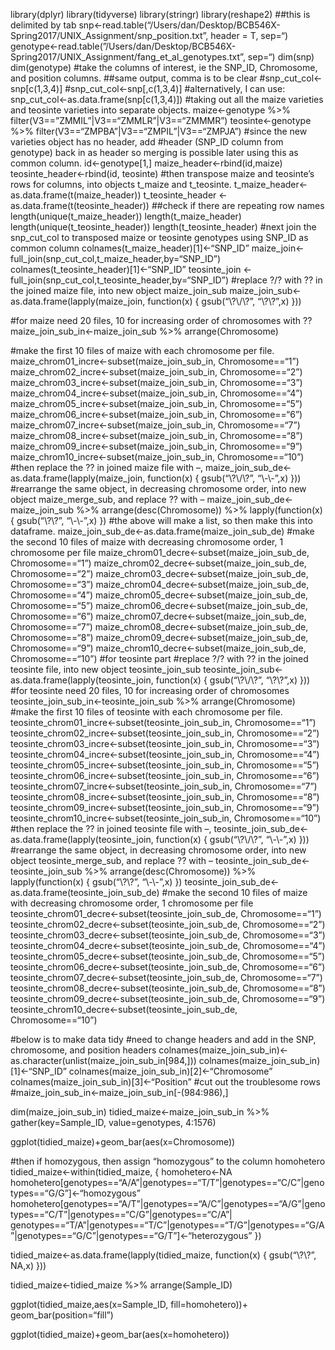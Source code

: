 library(dplyr)
library(tidyverse)
library(stringr)
library(reshape2)
##this is delimited by tab
snp<-read.table("/Users/dan/Desktop/BCB546X-Spring2017/UNIX_Assignment/snp_position.txt", header = T,
sep="\t")
genotype<-read.table("/Users/dan/Desktop/BCB546X-Spring2017/UNIX_Assignment/fang_et_al_genotypes.txt",
sep="\t")
dim(snp)
dim(genotype)
#take the columns of interest, ie the SNP_ID, Chromosome, and position columns.
##same output, comma is to be clear
#snp_cut_col<-snp[c(1,3,4)]
#snp_cut_col<-snp[,c(1,3,4)]
#alternatively, I can use:
snp_cut_col<-as.data.frame(snp[c(1,3,4)])
#taking out all the maize varieties and teosinte varieties into separate objects.
maize<-genotype %>% filter(V3=="ZMMIL"|V3=="ZMMLR"|V3=="ZMMMR")
teosinte<-genotype %>% filter(V3=="ZMPBA"|V3=="ZMPIL"|V3=="ZMPJA")
#since the new varieties object has no header, add
#header (SNP_ID column from genotype) back in as header so merging is possible later using this as common column.
id<-genotype[1,]
maize_header<-rbind(id,maize)
teosinte_header<-rbind(id, teosinte)
#then transpose maize and teosinte's rows for columns, into objects t_maize and t_teosinte.
t_maize_header<-as.data.frame(t(maize_header))
t_teosinte_header <- as.data.frame(t(teosinte_header))
##check if there are repeating row names
length(unique(t_maize_header))
length(t_maize_header)
length(unique(t_teosinte_header))
length(t_teosinte_header)
#next join the snp_cut_col to transposed maize or teosinte genotypes using SNP_ID as common column
colnames(t_maize_header)[1]<-"SNP_ID"
maize_join<-full_join(snp_cut_col,t_maize_header,by="SNP_ID")
colnames(t_teosinte_header)[1]<-"SNP_ID"
teosinte_join <- full_join(snp_cut_col,t_teosinte_header,by="SNP_ID")
#replace ?/? with ?? in the joined maize file, into new object maize_join_sub
maize_join_sub<-as.data.frame(lapply(maize_join, function(x) {
gsub("\\?\\/\\?", "\\?\\?",x)
}))

#for maize need 20 files, 10 for increasing order of chromosomes with ??
maize_join_sub_in<-maize_join_sub %>% arrange(Chromosome)

#make the first 10 files of maize with each chromosome per file.
maize_chrom01_incre<-subset(maize_join_sub_in, Chromosome=="1")
maize_chrom02_incre<-subset(maize_join_sub_in, Chromosome=="2")
maize_chrom03_incre<-subset(maize_join_sub_in, Chromosome=="3")
maize_chrom04_incre<-subset(maize_join_sub_in, Chromosome=="4")
maize_chrom05_incre<-subset(maize_join_sub_in, Chromosome=="5")
maize_chrom06_incre<-subset(maize_join_sub_in, Chromosome=="6")
maize_chrom07_incre<-subset(maize_join_sub_in, Chromosome=="7")
maize_chrom08_incre<-subset(maize_join_sub_in, Chromosome=="8")
maize_chrom09_incre<-subset(maize_join_sub_in, Chromosome=="9")
maize_chrom10_incre<-subset(maize_join_sub_in, Chromosome=="10")
#then replace the ?? in joined maize file with --,
maize_join_sub_de<-as.data.frame(lapply(maize_join, function(x) {
gsub("\\?\\/\\?", "\\-\\-",x)
}))
#rearrange the same object, in decreasing chromosome order, into new object maize_merge_sub, and replace ?? with --
maize_join_sub_de<-maize_join_sub %>% arrange(desc(Chromosome)) %>%
lapply(function(x) {
gsub("\\?\\?", "\\-\\-",x)
})
#the above will make a list, so then make this into dataframe.
maize_join_sub_de<-as.data.frame(maize_join_sub_de)
#make the second 10 files of maize with decreasing chromosome order, 1 chromosome per file
maize_chrom01_decre<-subset(maize_join_sub_de, Chromosome=="1")
maize_chrom02_decre<-subset(maize_join_sub_de, Chromosome=="2")
maize_chrom03_decre<-subset(maize_join_sub_de, Chromosome=="3")
maize_chrom04_decre<-subset(maize_join_sub_de, Chromosome=="4")
maize_chrom05_decre<-subset(maize_join_sub_de, Chromosome=="5")
maize_chrom06_decre<-subset(maize_join_sub_de, Chromosome=="6")
maize_chrom07_decre<-subset(maize_join_sub_de, Chromosome=="7")
maize_chrom08_decre<-subset(maize_join_sub_de, Chromosome=="8")
maize_chrom09_decre<-subset(maize_join_sub_de, Chromosome=="9")
maize_chrom10_decre<-subset(maize_join_sub_de, Chromosome=="10")
#for teosinte part
#replace ?/? with ?? in the joined teosinte file, into new object teosinte_join_sub
teosinte_join_sub<-as.data.frame(lapply(teosinte_join, function(x) {
gsub("\\?\\/\\?", "\\?\\?",x)
}))
#for teosinte need 20 files, 10 for increasing order of chromosomes
teosinte_join_sub_in<-teosinte_join_sub %>% arrange(Chromosome)
#make the first 10 files of teosinte with each chromosome per file.
teosinte_chrom01_incre<-subset(teosinte_join_sub_in, Chromosome=="1")
teosinte_chrom02_incre<-subset(teosinte_join_sub_in, Chromosome=="2")
teosinte_chrom03_incre<-subset(teosinte_join_sub_in, Chromosome=="3")
teosinte_chrom04_incre<-subset(teosinte_join_sub_in, Chromosome=="4")
teosinte_chrom05_incre<-subset(teosinte_join_sub_in, Chromosome=="5")
teosinte_chrom06_incre<-subset(teosinte_join_sub_in, Chromosome=="6")
teosinte_chrom07_incre<-subset(teosinte_join_sub_in, Chromosome=="7")
teosinte_chrom08_incre<-subset(teosinte_join_sub_in, Chromosome=="8")
teosinte_chrom09_incre<-subset(teosinte_join_sub_in, Chromosome=="9")
teosinte_chrom10_incre<-subset(teosinte_join_sub_in, Chromosome=="10")
#then replace the ?? in joined teosinte file with --,
teosinte_join_sub_de<-as.data.frame(lapply(teosinte_join, function(x) {
gsub("\\?\\/\\?", "\\-\\-",x)
}))
#rearrange the same object, in decreasing chromosome order, into new object teosinte_merge_sub, and replace ?? with --
teosinte_join_sub_de<-teosinte_join_sub %>% arrange(desc(Chromosome)) %>%
lapply(function(x) {
gsub("\\?\\?", "\\-\\-",x)
})
teosinte_join_sub_de<-as.data.frame(teosinte_join_sub_de)
#make the second 10 files of maize with decreasing chromosome order, 1 chromosome per file
teosinte_chrom01_decre<-subset(teosinte_join_sub_de, Chromosome=="1")
teosinte_chrom02_decre<-subset(teosinte_join_sub_de, Chromosome=="2")
teosinte_chrom03_decre<-subset(teosinte_join_sub_de, Chromosome=="3")
teosinte_chrom04_decre<-subset(teosinte_join_sub_de, Chromosome=="4")
teosinte_chrom05_decre<-subset(teosinte_join_sub_de, Chromosome=="5")
teosinte_chrom06_decre<-subset(teosinte_join_sub_de, Chromosome=="6")
teosinte_chrom07_decre<-subset(teosinte_join_sub_de, Chromosome=="7")
teosinte_chrom08_decre<-subset(teosinte_join_sub_de, Chromosome=="8")
teosinte_chrom09_decre<-subset(teosinte_join_sub_de, Chromosome=="9")
teosinte_chrom10_decre<-subset(teosinte_join_sub_de, Chromosome=="10")





#below is to make data tidy
#need to change headers and add in the SNP, chromosome, and position headers
colnames(maize_join_sub_in)<-as.character(unlist(maize_join_sub_in[984,]))
colnames(maize_join_sub_in)[1]<-"SNP_ID"
colnames(maize_join_sub_in)[2]<-"Chromosome"
colnames(maize_join_sub_in)[3]<-"Position"
#cut out the troublesome rows
#maize_join_sub_in<-maize_join_sub_in[-(984:986),]

dim(maize_join_sub_in)
tidied_maize<-maize_join_sub_in %>% gather(key=Sample_ID, value=genotypes, 4:1576)


ggplot(tidied_maize)+geom_bar(aes(x=Chromosome))


#then if homozygous, then assign "homozygous" to the column homohetero
tidied_maize<-within(tidied_maize, {
  homohetero<-NA
  homohetero[genotypes=="A/A"|genotypes=="T/T"|genotypes=="C/C"|genotypes=="G/G"]<-"homozygous"
  homohetero[genotypes=="A/T"|genotypes=="A/C"|genotypes=="A/G"|genotypes=="C/T"|genotypes=="C/G"|genotypes=="C/A"|
               genotypes=="T/A"|genotypes=="T/C"|genotypes=="T/G"|genotypes=="G/A"|genotypes=="G/C"|genotypes=="G/T"]<-"heterozygous"
})

tidied_maize<-as.data.frame(lapply(tidied_maize, function(x) {
  gsub("\\?\\?", NA,x)
}))

tidied_maize<-tidied_maize %>% arrange(Sample_ID)


ggplot(tidied_maize,aes(x=Sample_ID, fill=homohetero))+
  geom_bar(position="fill")

ggplot(tidied_maize)+geom_bar(aes(x=homohetero))
